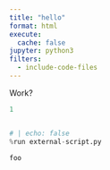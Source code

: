 ```yaml
---
title: "hello"
format: html
execute:
  cache: false
jupyter: python3
filters: 
  - include-code-files
---
```


Work?

```python
1
```

```.python
```

```python
# | echo: false
%run external-script.py
```


```python
foo
```